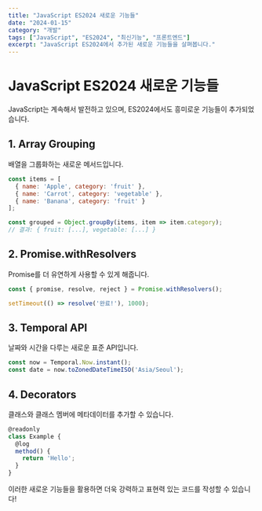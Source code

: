 ```yaml
---
title: "JavaScript ES2024 새로운 기능들"
date: "2024-01-15"
category: "개발"
tags: ["JavaScript", "ES2024", "최신기능", "프론트엔드"]
excerpt: "JavaScript ES2024에서 추가된 새로운 기능들을 살펴봅니다."
---
```


# JavaScript ES2024 새로운 기능들

JavaScript는 계속해서 발전하고 있으며, ES2024에서도 흥미로운 기능들이 추가되었습니다.

## 1. Array Grouping

배열을 그룹화하는 새로운 메서드입니다.

```javascript
const items = [
  { name: 'Apple', category: 'fruit' },
  { name: 'Carrot', category: 'vegetable' },
  { name: 'Banana', category: 'fruit' }
];

const grouped = Object.groupBy(items, item => item.category);
// 결과: { fruit: [...], vegetable: [...] }
```

## 2. Promise.withResolvers

Promise를 더 유연하게 사용할 수 있게 해줍니다.

```javascript
const { promise, resolve, reject } = Promise.withResolvers();

setTimeout(() => resolve('완료!'), 1000);
```

## 3. Temporal API

날짜와 시간을 다루는 새로운 표준 API입니다.

```javascript
const now = Temporal.Now.instant();
const date = now.toZonedDateTimeISO('Asia/Seoul');
```

## 4. Decorators

클래스와 클래스 멤버에 메타데이터를 추가할 수 있습니다.

```javascript
@readonly
class Example {
  @log
  method() {
    return 'Hello';
  }
}
```

이러한 새로운 기능들을 활용하면 더욱 강력하고 표현력 있는 코드를 작성할 수 있습니다!
